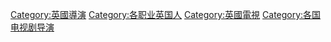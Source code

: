 [[Category:英國導演|Category:英國導演]]
[[Category:各职业英国人|Category:各职业英国人]]
[[Category:英國電視|Category:英國電視]]
[[Category:各国电视剧导演|Category:各国电视剧导演]]